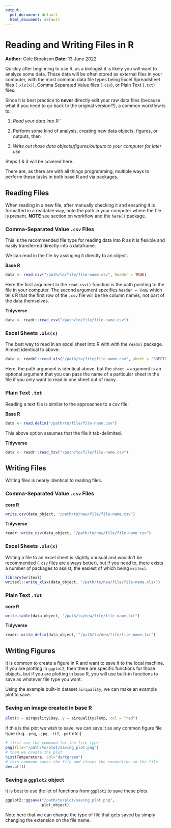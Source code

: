 ```yaml
---
output:
  pdf_document: default
  html_document: default
---
```

# Reading and Writing Files in R 
**Author:** Cole Brookson
**Date:** 13 June 2022

Quickly after beginning to use R, as a biologist it is likely you will want to analyze some data. These data will be often stored as external files in your computer, with the most common data file types being Excel Spreadsheet files (`.xls(x)`), Comma Separated Value files (`.csv`), or Plain Text (`.txt`) files.

Since it is best practice to **never** directly edit your raw data files (because what if you need to go back to the original version!?), a common workflow is to:

1. *Read your data into R *`

2. Perform some kind of analysis, creating new data objects, figures, or outputs, then 

3. *Write out those data objects/figures/outputs to your computer for later use*

Steps 1 & 3 will be covered here. 

There are, as there are with all things programming, multiple ways to perform these tasks in both base R and via packages. 

## Reading Files 

When reading in a new file, after manually checking it and ensuring it is formatted in a readable way, note the path in your computer where the file is present. **NOTE** see section on workflow and the `here()` package. 

### Comma-Separated Value `.csv` Files    

This is the recommended file type for reading data into R as it is flexible and easily transferred directly into a dataframe. 

We can read in the file by assinging it directly to an object.

**Base R**
```r
data <- read.csv("/path/to/file/file-name.csv", header = TRUE)
```

Here the first argument in the `read.csv()` function is the path pointing to the file in your computer. The second argument specifies `header = TRUE` which tells R that the first row of the `.csv` file will be the column names, not part of the data themselves. 

**Tidyverse**

```r
data <- readr::read_csv("/path/to/file/file-name.csv")
```

### Excel Sheets `.xls(x)`

The best way to read in an excel sheet into R with with the `readxl` package. Almost identical to above: 

```r
data <- readxl::read_xls("/path/to/file/file-name.csv", sheet = "SHEETNAME")
```

Here, the path argument is identical above, but the `sheet =` argument is an optional argument that you can pass the name of a particular sheet in the file if you only want to read in one sheet out of many. 

### Plain Text `.txt`

Reading a text file is similar to the approaches to a csv file: 

**Base R**

```r
data <- read.delim("/path/to/file/file-name.csv")
```

This above option assumes that the file it tab-delimited. 

**Tidyverse**

```r
data <- readr::read_tsv("/path/to/file/file-name.csv")
```

## Writing Files

Writing files is nearly identical to reading files. 

### Comma-Separated Value `.csv` Files 

**core R**

```r
write.csv(data_object, "/path/to/new/file/file-name.csv")
```

**Tidyverse**
```r
readr::write_csv(data_object, "/path/to/new/file/file-name.csv")
```

### Excel Sheets `.xls(x)`

Writing a file to an excel sheet is slightly unusual and wouldn't be recommended (`.csv` files are always better), but if you need to, there exists a number of packages to assist, the easiest of which being `writexl`.


```r
library(writexl)
writexl::write_xlsx(data_object, "/path/to/new/file/file-name.xlsx")
```

### Plain Text `.txt`

**core R** 

```r
write.table(data_object, "/path/to/new/file/file-name.txt")
```

**Tidyverse**

```r
readr::write_delim(data_object, "/path/to/new/file/file-name.txt")
```

## Writing Figures

It is common to create a figure in R and want to save it to the local machine. If you are plotting in `ggplot2`, then there are specific functions for those objects, but if you are plotting in base R, you will use built-in functions to save as whatever file type you want. 

Using the example built-in dataset `airquality`, we can make an example plot to save. 

### Saving an image created in base R 

```r
plot(x = airquality$Day, y = airquality$Temp, col = "red")
```
If this is the plot we wish to save, we can save it as any common figure file type (e.g. `.png`, `.jpg`, `.tif`, `.pdf` etc.)

```r
# first use the command for the file type 
png(file="/path/to/plot/saving_plot.png")
# then we create the plot
hist(Temperature, col="darkgreen")
# this command saves the file and closes the connection to the file
dev.off()
```

### Saving a `ggplot2` object

It is best to use the let of functions from `ggplot2` to save these plots. 

```r
ggplot2::ggsave("/path/to/plot/saving_plot.png",
                plot_object)
```

Note here that we can change the type of file that gets saved by simply changing the extension on the file name. 
